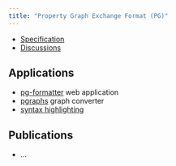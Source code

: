 ```yaml
---
title: "Property Graph Exchange Format (PG)"
---
```


- [Specification](https://pg-format.github.io/specification/)
- [Discussions](https://github.com/orgs/pg-format/discussions)

## Applications

- [pg-formatter](https://pg-format.github.io/pg-formatter/) web application
- [pgraphs](https://github.com/pg-format/pgraphs) graph converter
- [syntax highlighting](https://github.com/pg-format/pg-highlight)

## Publications

- ...
